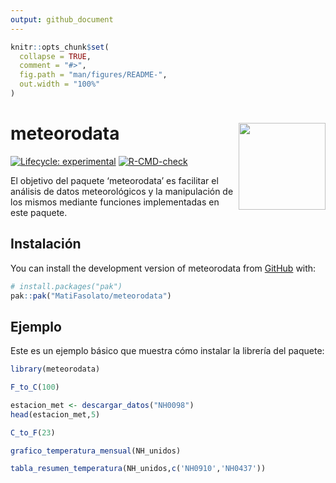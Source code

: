 ```yaml
---
output: github_document
---
```


<!-- README.md is generated from README.Rmd. Please edit that file -->

```r
knitr::opts_chunk$set(
  collapse = TRUE,
  comment = "#>",
  fig.path = "man/figures/README-",
  out.width = "100%"
)
```

# meteorodata <img src='images/meteoro.jpg' align="right" height="139" />

<!-- badges: start -->
[![Lifecycle: experimental](https://img.shields.io/badge/lifecycle-experimental-orange.svg)](https://lifecycle.r-lib.org/articles/stages.html#experimental)
[![R-CMD-check](https://github.com/MatiFasolato/meteorodata/actions/workflows/R-CMD-check.yaml/badge.svg)](https://github.com/MatiFasolato/meteorodata/actions/workflows/R-CMD-check.yaml)
<!-- badges: end -->

El objetivo del paquete 'meteorodata' es facilitar el análisis de datos meteorológicos y la manipulación de los mismos mediante funciones implementadas en este paquete.

## Instalación

You can install the development version of meteorodata from [GitHub](https://github.com/) with:

``` r
# install.packages("pak")
pak::pak("MatiFasolato/meteorodata")
```

## Ejemplo

Este es un ejemplo básico que muestra cómo instalar la librería del paquete:

```r
library(meteorodata)

F_to_C(100)

estacion_met <- descargar_datos("NH0098")
head(estacion_met,5)

C_to_F(23)

grafico_temperatura_mensual(NH_unidos)

tabla_resumen_temperatura(NH_unidos,c('NH0910','NH0437'))
```

